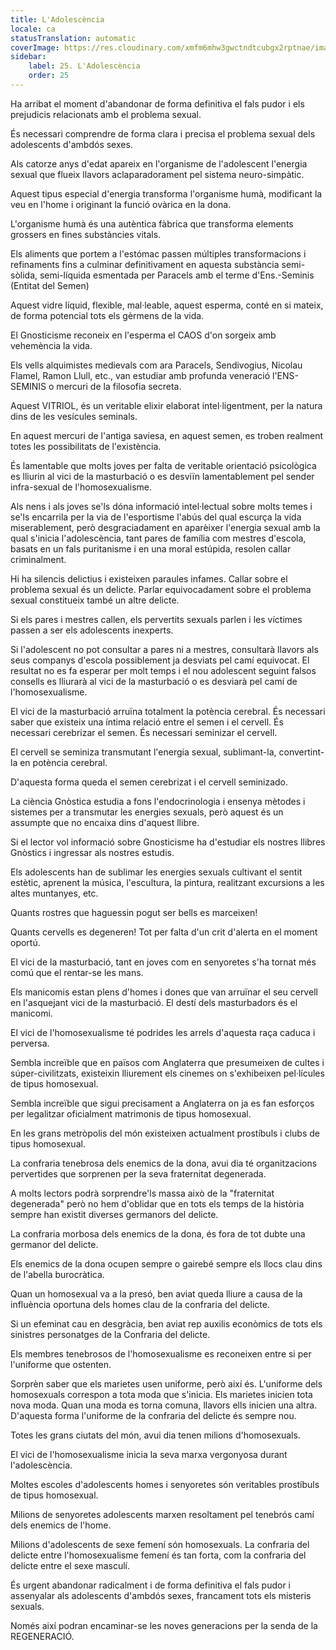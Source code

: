 ```yaml
---
title: L'Adolescència
locale: ca
statusTranslation: automatic
coverImage: https://res.cloudinary.com/xmfm6mhw3gwctndtcubgx2rptnae/image/upload/v1740337243/small_cover_educacion_fundamental_a051170f1c.webp
sidebar:
    label: 25. L'Adolescència
    order: 25
---
```

Ha arribat el moment d'abandonar de forma definitiva el fals pudor i els prejudicis relacionats amb el problema sexual.

És necessari comprendre de forma clara i precisa el problema sexual dels adolescents d'ambdós sexes.

Als catorze anys d'edat apareix en l'organisme de l'adolescent l'energia sexual que flueix llavors aclaparadorament pel sistema neuro-simpàtic.

Aquest tipus especial d'energia transforma l'organisme humà, modificant la veu en l'home i originant la funció ovàrica en la dona.

L'organisme humà és una autèntica fàbrica que transforma elements grossers en fines substàncies vitals.

Els aliments que portem a l'estómac passen múltiples transformacions i refinaments fins a culminar definitivament en aquesta substància semi-sòlida, semi-líquida esmentada per Paracels amb el terme d'Ens.-Seminis (Entitat del Semen)

Aquest vidre líquid, flexible, mal·leable, aquest esperma, conté en si mateix, de forma potencial tots els gèrmens de la vida.

El Gnosticisme reconeix en l'esperma el CAOS d'on sorgeix amb vehemència la vida.

Els vells alquimistes medievals com ara Paracels, Sendivogius, Nicolau Flamel, Ramon Llull, etc., van estudiar amb profunda veneració l'ENS-SEMINIS o mercuri de la filosofia secreta.

Aquest VITRIOL, és un veritable elixir elaborat intel·ligentment, per la natura dins de les vesícules seminals.

En aquest mercuri de l'antiga saviesa, en aquest semen, es troben realment totes les possibilitats de l'existència.

És lamentable que molts joves per falta de veritable orientació psicològica es lliurin al vici de la masturbació o es desviïn lamentablement pel sender infra-sexual de l'homosexualisme.

Als nens i als joves se'ls dóna informació intel·lectual sobre molts temes i se'ls encarrila per la via de l'esportisme l'abús del qual escurça la vida miserablement, però desgraciadament en aparèixer l'energia sexual amb la qual s'inicia l'adolescència, tant pares de família com mestres d'escola, basats en un fals puritanisme i en una moral estúpida, resolen callar criminalment.

Hi ha silencis delictius i existeixen paraules infames. Callar sobre el problema sexual és un delicte. Parlar equivocadament sobre el problema sexual constitueix també un altre delicte.

Si els pares i mestres callen, els pervertits sexuals parlen i les víctimes passen a ser els adolescents inexperts.

Si l'adolescent no pot consultar a pares ni a mestres, consultarà llavors als seus companys d'escola possiblement ja desviats pel camí equivocat. El resultat no es fa esperar per molt temps i el nou adolescent seguint falsos consells es lliurarà al vici de la masturbació o es desviarà pel camí de l'homosexualisme.

El vici de la masturbació arruïna totalment la potència cerebral. És necessari saber que existeix una íntima relació entre el semen i el cervell. És necessari cerebrizar el semen. És necessari seminizar el cervell.

El cervell se seminiza transmutant l'energia sexual, sublimant-la, convertint-la en potència cerebral.

D'aquesta forma queda el semen cerebrizat i el cervell seminizado.

La ciència Gnòstica estudia a fons l'endocrinologia i ensenya mètodes i sistemes per a transmutar les energies sexuals, però aquest és un assumpte que no encaixa dins d'aquest llibre.

Si el lector vol informació sobre Gnosticisme ha d'estudiar els nostres llibres Gnòstics i ingressar als nostres estudis.

Els adolescents han de sublimar les energies sexuals cultivant el sentit estètic, aprenent la música, l'escultura, la pintura, realitzant excursions a les altes muntanyes, etc.

Quants rostres que haguessin pogut ser bells es marceixen!

Quants cervells es degeneren! Tot per falta d'un crit d'alerta en el moment oportú.

El vici de la masturbació, tant en joves com en senyoretes s'ha tornat més comú que el rentar-se les mans.

Els manicomis estan plens d'homes i dones que van arruïnar el seu cervell en l'asquejant vici de la masturbació. El destí dels masturbadors és el manicomi.

El vici de l'homosexualisme té podrides les arrels d'aquesta raça caduca i perversa.

Sembla increïble que en països com Anglaterra que presumeixen de cultes i súper-civilitzats, existeixin lliurement els cinemes on s'exhibeixen pel·lícules de tipus homosexual.

Sembla increïble que sigui precisament a Anglaterra on ja es fan esforços per legalitzar oficialment matrimonis de tipus homosexual.

En les grans metròpolis del món existeixen actualment prostíbuls i clubs de tipus homosexual.

La confraria tenebrosa dels enemics de la dona, avui dia té organitzacions pervertides que sorprenen per la seva fraternitat degenerada.

A molts lectors podrà sorprendre'ls massa això de la "fraternitat degenerada" però no hem d'oblidar que en tots els temps de la història sempre han existit diverses germanors del delicte.

La confraria morbosa dels enemics de la dona, és fora de tot dubte una germanor del delicte.

Els enemics de la dona ocupen sempre o gairebé sempre els llocs clau dins de l'abella burocràtica.

Quan un homosexual va a la presó, ben aviat queda lliure a causa de la influència oportuna dels homes clau de la confraria del delicte.

Si un efeminat cau en desgràcia, ben aviat rep auxilis econòmics de tots els sinistres personatges de la Confraria del delicte.

Els membres tenebrosos de l'homosexualisme es reconeixen entre si per l'uniforme que ostenten.

Sorprèn saber que els marietes usen uniforme, però així és. L'uniforme dels homosexuals correspon a tota moda que s'inicia. Els marietes inicien tota nova moda. Quan una moda es torna comuna, llavors ells inicien una altra. D'aquesta forma l'uniforme de la confraria del delicte és sempre nou.

Totes les grans ciutats del món, avui dia tenen milions d'homosexuals.

El vici de l'homosexualisme inicia la seva marxa vergonyosa durant l'adolescència.

Moltes escoles d'adolescents homes i senyoretes són veritables prostíbuls de tipus homosexual.

Milions de senyoretes adolescents marxen resoltament pel tenebrós camí dels enemics de l'home.

Milions d'adolescents de sexe femení són homosexuals. La confraria del delicte entre l'homosexualisme femení és tan forta, com la confraria del delicte entre el sexe masculí.

És urgent abandonar radicalment i de forma definitiva el fals pudor i assenyalar als adolescents d'ambdós sexes, francament tots els misteris sexuals.

Només així podran encaminar-se les noves generacions per la senda de la REGENERACIÓ.


